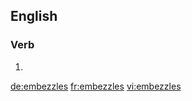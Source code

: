 
==English==

===Verb===
{{head|en}}

# {{en-third-person singular of|embezzle}}

[[de:embezzles]]
[[fr:embezzles]]
[[vi:embezzles]]